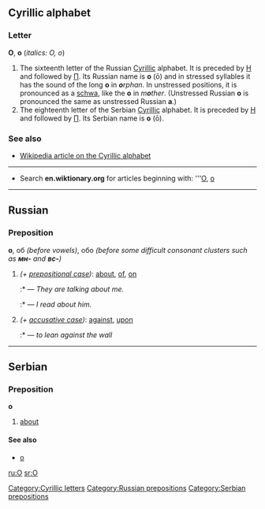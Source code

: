 ==Cyrillic alphabet==
[[Category:Cyrillic letters]]
===Letter===
'''О''', '''о''' (''italics: О, о'')

#The sixteenth letter of the Russian [[Cyrillic]] alphabet. It is preceded by [[н|Н]] and followed by [[п|П]]. Its Russian name is '''о''' (ō) and in stressed syllables it has the sound of the long '''o''' in '''''o'''rphan''. In unstressed positions, it is pronounced as a [[schwa]], like the '''o''' in ''m'''o'''ther''. (Unstressed Russian '''о''' is pronounced the same as unstressed Russian '''а'''.)
#The eighteenth letter of the Serbian [[Cyrillic]] alphabet. It is preceded by [[н|Н]] and followed by [[п|П]]. Its Serbian name is '''о''' (ō).

===See also===
*[[w:Cyrillic alphabet|Wikipedia article on the Cyrillic alphabet]]

----

*Search '''en.wiktionary.org''' for articles beginning with: '''[http://wiktionary.org/w/wiki.phtml?title=Special:Allpages&from=О О], [http://wiktionary.org/w/wiki.phtml?title=Special:Allpages&from=о о]


----
==Russian==
[[Category:Russian prepositions]]
===Preposition===
'''о''', об ''(before vowels)'', обо ''(before some difficult consonant clusters such as '''''мн-''''' and '''''вс-''''')''

#''(+ [[prepositional case]])'': [[about]], [[of]], [[on]]
#:*{{Unicode|Они́ [[говорить|говоря́т]] обо [[я#Russian|мне́]]}} — ''They are talking about me.''
#:*{{Unicode|[[Я]] [[читать|чита́л]] о [[он|него́]]}} — ''I read about him.''
#''(+ [[accusative case]])'': [[against]], [[upon]]
#:*{{Unicode|[[опираться|опира́ться]] о [[стена|сте́ну]]}} — ''to lean against the wall''


----
==Serbian==
===Preposition===
'''о'''
#[[about]]
====See also====
*[[o]]
[[Category:Serbian prepositions]]

[[ru:О]]
[[sr:О]]